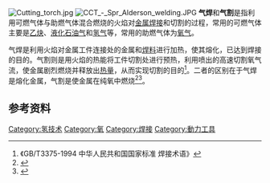 {{noteTA
|T=zh-cn:气焊和气割;zh-tw:氣銲與氣切;
|1=zh-cn:气割;zh-tw:氣切;
|2=zh-cn:气焊;zh-tw:氣銲;
|3=zh-cn:焊;zh-tw:銲;
}}
[[Image:Cutting_torch.jpg|thumb]]
[[File:CCT_-_Spr_Alderson_welding.JPG|thumb]]
'''气焊'''和'''气割'''是指利用可燃气体与助燃气体混合燃烧的火焰对[[金属|金属]][[焊接|焊接]]和切割的过程，常用的可燃气体主要是[[乙炔|乙炔]]、[[液化石油气|液化石油气]]和[[氢气|氢气]]等，常用的助燃气体为[[氧气|氧气]]。

气焊是利用火焰对金属工件连接处的金属和[[焊料|焊料]]进行加热，使其熔化，已达到焊接的目的。气割则是用火焰的热能将工件切割处进行预热，利用喷出的高速切割氧气流，使金属剧烈燃烧并释放出[[热量|热量]]，从而实现切割的目的<ref>《GB/T3375-1994 中华人民共和国国家标准 焊接术语》</ref>。二者的区别在于气焊是熔化金属，气割是使金属在纯氧中燃烧<ref>{{cite web | language = zh-cn | publisher = 焊接资源网 | title = 气焊与气割的基本原理、适用范围及安全特点 | url = http://www.weldr.com/2009/1111/29188.html | date = 2009-11-11 | accessdate = 2011-10-18 | deadurl = yes | archiveurl = https://web.archive.org/web/20120104090846/http://www.weldr.com/2009/1111/29188.html | archivedate = 2012-01-04 }}</ref><ref>{{cite web | language = zh-cn | publisher = 机械制图学习网 | title = 气焊和气割基本知识（Basic knowledge of gas welding and gas cutting） | url = http://www.jxztw.cn/Cartographicbase/Basicknowledgeofgasweldingandgascutting/ | date = 2009-12-06 | accessdate = 2011-10-18 }}{{Dead link|date=2019年11月 |bot=InternetArchiveBot |fix-attempted=yes }}</ref>。

==参考资料==
{{reflist}}

{{金屬加工|weld}}

{{Authority control}}
[[Category:氢技术|Category:氢技术]]
[[Category:氧|Category:氧]]
[[Category:焊接|Category:焊接]]
[[Category:動力工具|Category:動力工具]]